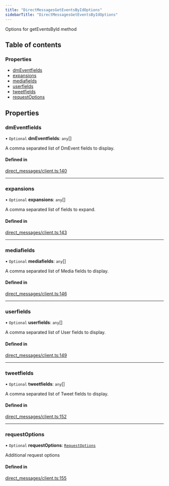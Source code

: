 ```yaml
---
title: "DirectMessagesGetEventsByIdOptions"
sidebarTitle: "DirectMessagesGetEventsByIdOptions"
---
```


Options for getEventsById method

## Table of contents

### Properties

- [dmEventfields](/xdks/typescript/reference/interfaces/DirectMessagesGetEventsByIdOptions#dmeventfields)
- [expansions](/xdks/typescript/reference/interfaces/DirectMessagesGetEventsByIdOptions#expansions)
- [mediafields](/xdks/typescript/reference/interfaces/DirectMessagesGetEventsByIdOptions#mediafields)
- [userfields](/xdks/typescript/reference/interfaces/DirectMessagesGetEventsByIdOptions#userfields)
- [tweetfields](/xdks/typescript/reference/interfaces/DirectMessagesGetEventsByIdOptions#tweetfields)
- [requestOptions](/xdks/typescript/reference/interfaces/DirectMessagesGetEventsByIdOptions#requestoptions)

## Properties

### dmEventfields

• `Optional` **dmEventfields**: `any`[]

A comma separated list of DmEvent fields to display.

#### Defined in

[direct_messages/client.ts:140](https://github.com/xdevplatform/xdk/blob/298ca9350d035e40e7c8ee0753c50052819a41e2/xdk/typescript/src/direct_messages/client.ts#L140)

___

### expansions

• `Optional` **expansions**: `any`[]

A comma separated list of fields to expand.

#### Defined in

[direct_messages/client.ts:143](https://github.com/xdevplatform/xdk/blob/298ca9350d035e40e7c8ee0753c50052819a41e2/xdk/typescript/src/direct_messages/client.ts#L143)

___

### mediafields

• `Optional` **mediafields**: `any`[]

A comma separated list of Media fields to display.

#### Defined in

[direct_messages/client.ts:146](https://github.com/xdevplatform/xdk/blob/298ca9350d035e40e7c8ee0753c50052819a41e2/xdk/typescript/src/direct_messages/client.ts#L146)

___

### userfields

• `Optional` **userfields**: `any`[]

A comma separated list of User fields to display.

#### Defined in

[direct_messages/client.ts:149](https://github.com/xdevplatform/xdk/blob/298ca9350d035e40e7c8ee0753c50052819a41e2/xdk/typescript/src/direct_messages/client.ts#L149)

___

### tweetfields

• `Optional` **tweetfields**: `any`[]

A comma separated list of Tweet fields to display.

#### Defined in

[direct_messages/client.ts:152](https://github.com/xdevplatform/xdk/blob/298ca9350d035e40e7c8ee0753c50052819a41e2/xdk/typescript/src/direct_messages/client.ts#L152)

___

### requestOptions

• `Optional` **requestOptions**: [`RequestOptions`](/xdks/typescript/reference/interfaces/RequestOptions)

Additional request options

#### Defined in

[direct_messages/client.ts:155](https://github.com/xdevplatform/xdk/blob/298ca9350d035e40e7c8ee0753c50052819a41e2/xdk/typescript/src/direct_messages/client.ts#L155)
